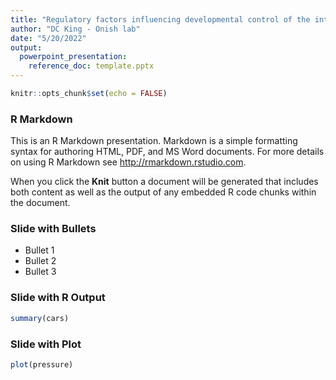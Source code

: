 ```yaml
---
title: "Regulatory factors influencing developmental control of the intestine"
author: "DC King - Onish lab"
date: "5/20/2022"
output: 
  powerpoint_presentation:
    reference_doc: template.pptx
---
```


```r
knitr::opts_chunk$set(echo = FALSE)
```

### R Markdown

This is an R Markdown presentation. Markdown is a simple formatting syntax for authoring HTML, PDF, and MS Word documents. For more details on using R Markdown see <http://rmarkdown.rstudio.com>.

When you click the **Knit** button a document will be generated that includes both content as well as the output of any embedded R code chunks within the document.

### Slide with Bullets

- Bullet 1
- Bullet 2
- Bullet 3

### Slide with R Output

```r
summary(cars)
```

### Slide with Plot

```r
plot(pressure)
```

